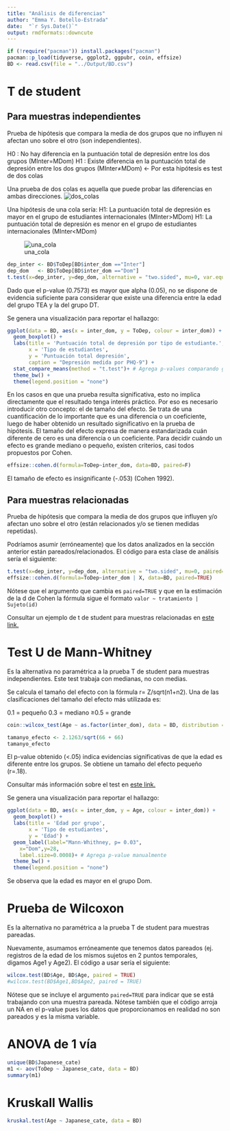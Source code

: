 ```yaml
---
title: "Análisis de diferencias"
author: "Emma Y. Botello-Estrada"
date:  "`r Sys.Date()`"
output: rmdformats::downcute
---
```



```r
if (!require("pacman")) install.packages("pacman")
pacman::p_load(tidyverse, ggplot2, ggpubr, coin, effsize)
BD <- read.csv(file = "../Output/BD.csv")
```


# T de student 

## Para muestras independientes
Prueba de hipótesis que compara la media de dos grupos que no influyen ni afectan uno sobre el otro (son independientes). 

H0 : No hay diferencia en la puntuación total de depresión entre los dos grupos  (MInter=MDom)
H1 : Existe diferencia en la puntuación total de depresión entre los dos grupos (MInter≠MDom) <- Por esta hipótesis es test de dos colas

Una prueba de dos colas es aquella que puede probar las diferencias en ambas direcciones.
![dos_colas](https://blog.minitab.com/hs-fs/hubfs/distribucion-t-1.jpg?width=576&name=distribucion-t-1.jpg)

Una hipótesis de una cola sería: 
H1: La puntuación total de depresión es mayor en el grupo de estudiantes internacionales (MInter>MDom)
H1: La puntuación total de depresión es menor en el grupo de estudiantes internacionales (MInter<MDom)

![una_cola](https://1.bp.blogspot.com/-EdHQ6iYn46Y/Ws-M-PBc_oI/AAAAAAAAAX8/n0_ynntB4BMIGA7WCDEWIgoYCcOdhVb9ACLcBGAs/s1600/eCurvaT_1.jpg)

```r
dep_inter <- BD$ToDep[BD$inter_dom =="Inter"]
dep_dom   <- BD$ToDep[BD$inter_dom =="Dom"]
t.test(x=dep_inter, y=dep_dom, alternative = "two.sided", mu=0, var.equal = T, conf.level = 0.95)
```
Dado que el p-value (0.7573) es mayor que alpha (0.05), no se dispone de evidencia suficiente para considerar que existe una diferencia entre la edad del grupo TEA y la del grupo DT. 


Se genera una visualización para reportar el hallazgo:

```r
ggplot(data = BD, aes(x = inter_dom, y = ToDep, colour = inter_dom)) +
  geom_boxplot() +
  labs(title = 'Puntuación total de depresión por tipo de estudiante.',
       x = 'Tipo de estudiantes',
       y = 'Puntuación total depresión',
       caption = "Depresión medida por PHQ-9") +
  stat_compare_means(method = "t.test")+ # Agrega p-values comparando grupos
  theme_bw() +
  theme(legend.position = "none")
```

En los casos en que una prueba resulta significativa, esto no implica directamente que el resultado tenga interés práctico. Por eso es necesario introducir otro concepto: el de tamaño del efecto. Se trata de una cuantificación de lo importante que es una diferencia o un coeficiente, luego de haber obtenido un resultado significativo en la prueba de hipótesis. El tamaño del efecto expresa de manera estandarizada cuán diferente de cero es una diferencia o un coeficiente. Para decidir cuándo un efecto es grande mediano o pequeño, existen criterios, casi todos propuestos por Cohen. 

```r
effsize::cohen.d(formula=ToDep~inter_dom, data=BD, paired=F)
```

El tamaño de efecto es insignificante (-.053) (Cohen 1992).

## Para muestras relacionadas
Prueba de hipótesis que compara la media de dos grupos que influyen y/o afectan uno sobre el otro (están relacionados y/o se tienen medidas repetidas).

Podríamos asumir (erróneamente) que los datos analizados en la sección anterior están pareados/relacionados. El código para esta clase de análisis sería el siguiente:

```r
t.test(x=dep_inter, y=dep_dom, alternative = "two.sided", mu=0, paired= TRUE,var.equal = T, conf.level = 0.95)
effsize::cohen.d(formula=ToDep~inter_dom | X, data=BD, paired=TRUE)
```
Nótese que el argumento que cambia es ```paired=TRUE``` y que en la estimación de la d de Cohen la fórmula sigue el formato ```valor ~ tratamiento | Sujeto(id)```

Consultar un ejemplo de t de student para muestras relacionadas en [este link.](https://rpubs.com/Joaquin_AR/218467)

# Test U de Mann-Whitney
Es la alternativa no paramétrica a la prueba T de student para muestras independientes. Este test trabaja con medianas, no con medias.

Se calcula el tamaño del efecto con la fórmula r= Z/sqrt(n1+n2). Una de las clasificaciones del tamaño del efecto más utilizada es:

0.1 = pequeño
0.3 = mediano
≥0.5 = grande

```r
coin::wilcox_test(Age ~ as.factor(inter_dom), data = BD, distribution = "exact", conf.int=0.95)

tamanyo_efecto <- 2.1263/sqrt(66 + 66)
tamanyo_efecto
```

El p-value obtenido (<.05) indica evidencias significativas de que la edad es diferente entre los grupos. Se obtiene un tamaño del efecto pequeño (r=.18).

Consultar más información sobre el test en [este link.](https://www.cienciadedatos.net/documentos/17_mann%E2%80%93whitney_u_test#Mann_Whitney_Wilcoxon)

Se genera una visualización para reportar el hallazgo:

```r

ggplot(data = BD, aes(x = inter_dom, y = Age, colour = inter_dom)) +
  geom_boxplot() +
  labs(title = 'Edad por grupo',
       x = 'Tipo de estudiantes',
       y = 'Edad') +
  geom_label(label="Mann-Whithney, p= 0.03", 
    x="Dom",y=28,
    label.size=0.0008)+ # Agrega p-value manualmente
  theme_bw() +
  theme(legend.position = "none")
```
Se observa que la edad es mayor en el grupo Dom. 

# Prueba de Wilcoxon
Es la alternativa no paramétrica a la prueba T de student para muestras pareadas. 

Nuevamente, asumamos erróneamente que tenemos datos pareados (ej. registros de la edad de los mismos sujetos en 2 puntos temporales, digamos Age1 y Age2). El código a usar sería el siguiente:
```r
wilcox.test(BD$Age, BD$Age, paired = TRUE)
#wilcox.test(BD$Age1,BD$Age2, paired = TRUE)
```
Nótese que se incluye el argumento ```paired=TRUE``` para indicar que se está trabajando con una muestra pareada. Nótese también que el código arroja un NA en el p-value pues los datos que proporcionamos en realidad no son pareados y es la misma variable. 

# ANOVA de 1 vía

```r
unique(BD$Japanese_cate)
m1 <- aov(ToDep ~ Japanese_cate, data = BD)
summary(m1)
```

# Kruskall Wallis
```r
kruskal.test(Age ~ Japanese_cate, data = BD)
```

